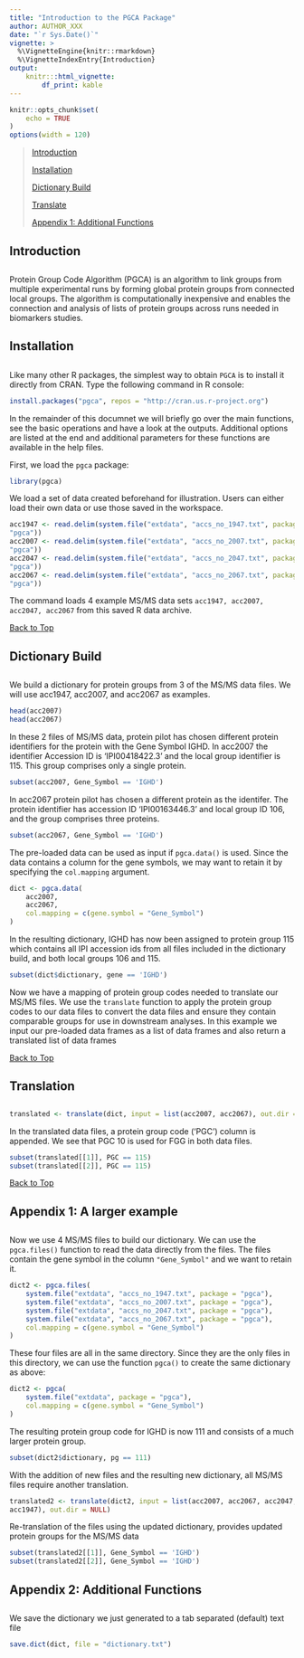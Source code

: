 ```yaml
---
title: "Introduction to the PGCA Package"
author: AUTHOR_XXX
date: "`r Sys.Date()`"
vignette: >
  %\VignetteEngine{knitr::rmarkdown}
  %\VignetteIndexEntry{Introduction}
output:
    knitr:::html_vignette:
        df_print: kable
---
```


```r
knitr::opts_chunk$set(
    echo = TRUE
)
options(width = 120)
```
<a id ="top"></a>

> [Introduction](#intro)
> 
> [Installation](#install)
> 
> [Dictionary Build](#pgca)
> 
> [Translate](#translate)
> 
> [Appendix 1: Additional Functions](#options)
> 
<a id="intro"></a>

## Introduction
## 
Protein Group Code Algorithm (PGCA) is an algorithm to link groups from multiple
experimental runs by forming global protein groups from connected local groups.
The algorithm is computationally inexpensive and enables the connection and
analysis of lists of protein groups across runs needed in biomarkers studies.

<a id="install"></a>

## Installation
## 
Like many other R packages, the simplest way to obtain `PGCA` is to install it
directly from CRAN. Type the following command in R console:

```r
install.packages("pgca", repos = "http://cran.us.r-project.org")
```

In the remainder of this documnet we will briefly go over the main functions,
see the basic operations and have a look at the outputs. Additional options
are listed at the end and additional parameters for these functions are
available in the help files.

First, we load the `pgca` package:
```r
library(pgca)
```

We load a set of data created beforehand for illustration. Users can either load
their own data or use those saved in the workspace. 
```r
acc1947 <- read.delim(system.file("extdata", "accs_no_1947.txt", package =
"pgca"))
acc2007 <- read.delim(system.file("extdata", "accs_no_2007.txt", package =
"pgca"))
acc2047 <- read.delim(system.file("extdata", "accs_no_2047.txt", package =
"pgca"))
acc2067 <- read.delim(system.file("extdata", "accs_no_2067.txt", package =
"pgca"))
```
The command loads 4 example MS/MS data sets `acc1947, acc2007, acc2047, acc2067`
from this saved R data archive. 

<a id="pgca"></a>

[Back to Top](#top)

## Dictionary Build
## 
We build a dictionary for protein groups from 3 of the MS/MS data files. We will
use acc1947, acc2007, and acc2067 as examples.
```r
head(acc2007)
head(acc2067)
```
In these 2 files of MS/MS data, protein pilot has chosen different protein
identifiers for the protein with the Gene Symbol IGHD. In acc2007 the identifier
Accession ID is 'IPI00418422.3' and the local group identifier is 115. This
group comprises only a single protein.
```r
subset(acc2007, Gene_Symbol == 'IGHD')
```

In acc2067 protein pilot has chosen  a different protein as the identifer. The
protein identifier has accession ID 'IPI00163446.3' and local group ID 106, and
the group comprises three proteins. 
```r
subset(acc2067, Gene_Symbol == 'IGHD')
```

The pre-loaded data can be used as input if `pgca.data()` is used. Since the
data contains a column for the gene symbols, we may want to retain it by
specifying the `col.mapping` argument.
```r
dict <- pgca.data(
    acc2007,
    acc2067,
    col.mapping = c(gene.symbol = "Gene_Symbol")
)

```

In the resulting dictionary, IGHD has now been assigned to protein group 115
which contains all IPI accession ids from all files included in the dictionary
build, and both local groups 106 and 115. 

```r
subset(dict$dictionary, gene == 'IGHD')
```

Now we have a mapping of protein group codes needed to translate our MS/MS
files. We use the `translate` function to apply the protein group codes to
our data files to convert the data files and ensure they contain comparable
groups for use in downstream analyses. In this example we input our pre-loaded
data frames as a list of data frames and also return a translated list of data
frames

<a id="translate"></a>

[Back to Top](#top)

## Translation 
## 
```r
translated <- translate(dict, input = list(acc2007, acc2067), out.dir = NULL)
```

In the translated data files, a protein group code ('PGC') column is appended.
We see that PGC 10 is used for FGG in both data files. 
```r
subset(translated[[1]], PGC == 115)
subset(translated[[2]], PGC == 115)
```

<a id="options"></a>

[Back to Top](#top)

## Appendix 1: A larger example
## 
Now we use 4 MS/MS files to build our dictionary. We can use the `pgca.files()`
function to read the data directly from the files. The files contain the gene
symbol in the column `"Gene_Symbol"` and we want to retain it.
```r
dict2 <- pgca.files(
    system.file("extdata", "accs_no_1947.txt", package = "pgca"),
    system.file("extdata", "accs_no_2007.txt", package = "pgca"),
    system.file("extdata", "accs_no_2047.txt", package = "pgca"),
    system.file("extdata", "accs_no_2067.txt", package = "pgca"),
    col.mapping = c(gene.symbol = "Gene_Symbol")
)
```

These four files are all in the same directory. Since they are the only files in
this directory, we can use the function `pgca()` to create the same dictionary
as above:
```r
dict2 <- pgca(
    system.file("extdata", package = "pgca"),
    col.mapping = c(gene.symbol = "Gene_Symbol")
)
```

The resulting protein group code for IGHD is now 111 and consists of a much
larger protein group. 
```r
subset(dict2$dictionary, pg == 111)
```
With the addition of new files and the resulting new dictionary, all MS/MS files
require another translation. 
```r
translated2 <- translate(dict2, input = list(acc2007, acc2067, acc2047,
acc1947), out.dir = NULL)
```
Re-translation of the files using the updated dictionary, provides updated
protein groups for the MS/MS data
```r
subset(translated2[[1]], Gene_Symbol == 'IGHD')
subset(translated2[[2]], Gene_Symbol == 'IGHD')
```
## Appendix 2: Additional Functions
## 
We save the dictionary we just generated to a tab separated (default) text file

```r
save.dict(dict, file = "dictionary.txt")
```

